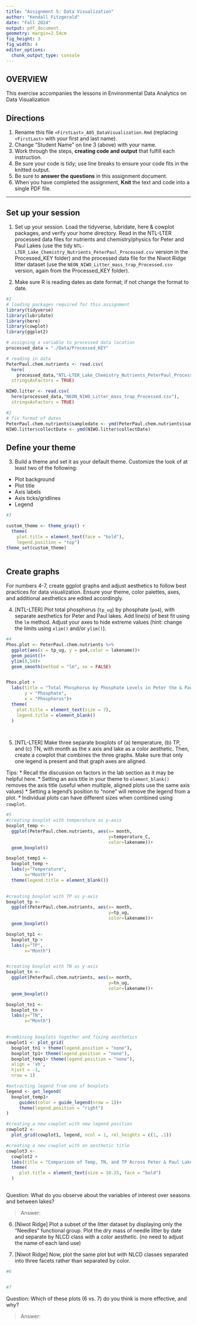 ```yaml
---
title: "Assignment 5: Data Visualization"
author: "Kendall Fitzgerald"
date: "Fall 2024"
output: pdf_document
geometry: margin=2.54cm
fig_height: 3
fig_width: 4
editor_options: 
  chunk_output_type: console
---
```


## OVERVIEW

This exercise accompanies the lessons in Environmental Data Analytics on Data Visualization 

## Directions
1. Rename this file `<FirstLast>_A05_DataVisualization.Rmd` (replacing `<FirstLast>` with your first and last name).
2. Change "Student Name" on line 3 (above) with your name.
3. Work through the steps, **creating code and output** that fulfill each instruction.
4. Be sure your code is tidy; use line breaks to ensure your code fits in the knitted output.
5. Be sure to **answer the questions** in this assignment document.
6. When you have completed the assignment, **Knit** the text and code into a single PDF file.

---

## Set up your session 

1. Set up your session. Load the tidyverse, lubridate, here & cowplot packages, and verify your home directory. Read in the NTL-LTER processed data files for nutrients and chemistry/physics for Peter and Paul Lakes (use the tidy `NTL-LTER_Lake_Chemistry_Nutrients_PeterPaul_Processed.csv` version in the Processed_KEY folder) and the processed data file for the Niwot Ridge litter dataset (use the `NEON_NIWO_Litter_mass_trap_Processed.csv` version, again from the Processed_KEY folder). 

2. Make sure R is reading dates as date format; if not change the format to date.

```r
#1 
# loading packages required for this assignment
library(tidyverse)
library(lubridate)
library(here)
library(cowplot)
library(ggplot2)

# assigning a variable to processed data location
processed_data = "./Data/Processed_KEY"

# reading in data
PeterPaul.chem.nutrients <- read.csv(
  here(
    processed_data,"NTL-LTER_Lake_Chemistry_Nutrients_PeterPaul_Processed.csv"),
  stringsAsFactors = TRUE)

NIWO.litter <- read.csv(
  here(processed_data,"NEON_NIWO_Litter_mass_trap_Processed.csv"),
  stringsAsFactors = TRUE)

#2 
# fix format of dates
PeterPaul.chem.nutrients$sampledate <- ymd(PeterPaul.chem.nutrients$sampledate)
NIWO.litter$collectDate <- ymd(NIWO.litter$collectDate)

```
## Define your theme
3. Build a theme and set it as your default theme. Customize the look of at least two of the following: 
 * Plot background
 * Plot title
 * Axis labels
 * Axis ticks/gridlines
 * Legend

```r
#3

custom_theme <- theme_gray() +
  theme(
    plot.title = element_text(face = "bold"),
    legend.position = "top")
theme_set(custom_theme)
  

```

## Create graphs
For numbers 4-7, create ggplot graphs and adjust aesthetics to follow best practices for data visualization. Ensure your theme, color palettes, axes, and additional aesthetics are edited accordingly.

4. [NTL-LTER] Plot total phosphorus (`tp_ug`) by phosphate (`po4`), with separate aesthetics for Peter and Paul lakes. Add line(s) of best fit using the `lm` method. Adjust your axes to hide extreme values (hint: change the limits using `xlim()` and/or `ylim()`).

```r
#4 
Phos.plot <- PeterPaul.chem.nutrients %>%
  ggplot(aes(x = tp_ug, y = po4,color = lakename))+
  geom_point()+
  ylim(0,50)+
  geom_smooth(method = "lm", se = FALSE)


Phos.plot +
  labs(title = "Total Phosphorus by Phosphate Levels in Peter the & Paul Lakes",
       y = "Phosphate",
       x = "Phosphorus")+
  theme(
    plot.title = element_text(size = 7),
    legend.title = element_blank()
  )

  

```


5. [NTL-LTER] Make three separate boxplots of (a) temperature, (b) TP, and (c) TN, with month as the x axis and lake as a color aesthetic. Then, create a cowplot that combines the three graphs. Make sure that only one legend is present and that graph axes are aligned. 

Tips:
* Recall the discussion on factors in the lab section as it may be helpful here. 
* Setting an axis title in your theme to `element_blank()` removes the axis title (useful when multiple, aligned plots use the same axis values)
* Setting a legend's position to "none" will remove the legend from a plot.
* Individual plots can have different sizes when combined using `cowplot`.

```r
#5 
#creating boxplot with temperature as y-axis
boxplot_temp <- 
  ggplot(PeterPaul.chem.nutrients, aes(x= month,
                                       y=temperature_C,
                                       color=lakename))+
  geom_boxplot()

boxplot_temp1 <-
  boxplot_temp + 
  labs(y="Temperature",
       x="Month")+
  theme(legend.title = element_blank())
  

#creating boxplot with TP as y-axis
boxplot_tp <- 
  ggplot(PeterPaul.chem.nutrients, aes(x= month,
                                       y=tp_ug,
                                       color=lakename))+
  geom_boxplot()

boxplot_tp1 <-
  boxplot_tp + 
  labs(y="TP",
       x="Month")


#creating boxplot with TN as y-axis
boxplot_tn <- 
  ggplot(PeterPaul.chem.nutrients, aes(x= month,
                                       y=tn_ug,
                                       color=lakename))+
  geom_boxplot()

boxplot_tn1 <-
  boxplot_tn + 
  labs(y="TN",
       x="Month")
    

#combining boxplots together and fixing aesthetics
cowplot1 <- plot_grid(
  boxplot_tn1 + theme(legend.position = "none"),
  boxplot_tp1+ theme(legend.position = "none"),
  boxplot_temp1+ theme(legend.position = "none"), 
  align = 'vh',
  hjust = -1,
  nrow = 1)

#extracting legend from one of boxplots
legend <- get_legend(
  boxplot_temp1+ 
     guides(color = guide_legend(nrow = 1))+
     theme(legend.position = "right")
)

#creating a new cowplot with new legend position
cowplot2 <-
  plot_grid(cowplot1, legend, ncol = 1, rel_heights = c(1, .1))

#creating a new cowplot with an aesthetic title 
cowplot3 <-
  cowplot2 +
  labs(title = "Comparison of Temp, TN, and TP Across Peter & Paul Lakes")+
  theme(
     plot.title = element_text(size = 10.25, face = "bold")
  )
  

```

Question: What do you observe about the variables of interest over seasons and between lakes? 

> Answer: 

6. [Niwot Ridge] Plot a subset of the litter dataset by displaying only the "Needles" functional group. Plot the dry mass of needle litter by date and separate by NLCD class with a color aesthetic. (no need to adjust the name of each land use)

7. [Niwot Ridge] Now, plot the same plot but with NLCD classes separated into three facets rather than separated by color. 

```r
#6


#7


```
Question: Which of these plots (6 vs. 7) do you think is more effective, and why? 

> Answer: